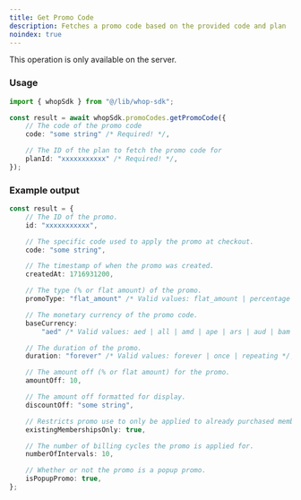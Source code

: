 ```yaml
---
title: Get Promo Code
description: Fetches a promo code based on the provided code and plan
noindex: true
---
```

<Note>This operation is only available on the server.</Note>
### Usage

```typescript
import { whopSdk } from "@/lib/whop-sdk";

const result = await whopSdk.promoCodes.getPromoCode({
	// The code of the promo code
	code: "some string" /* Required! */,

	// The ID of the plan to fetch the promo code for
	planId: "xxxxxxxxxxx" /* Required! */,
});

```

### Example output

```typescript
const result = {
	// The ID of the promo.
	id: "xxxxxxxxxxx",

	// The specific code used to apply the promo at checkout.
	code: "some string",

	// The timestamp of when the promo was created.
	createdAt: 1716931200,

	// The type (% or flat amount) of the promo.
	promoType: "flat_amount" /* Valid values: flat_amount | percentage */,

	// The monetary currency of the promo code.
	baseCurrency:
		"aed" /* Valid values: aed | all | amd | ape | ars | aud | bam | bgn | bhd | bob | brl | bsd | btc | cad | chf | clp | cop | crc | czk | dkk | dop | dzd | egp | etb | eth | eur | gbp | ghs | gmd | gtq | gyd | hkd | huf | idr | ils | inr | jmd | jod | jpy | kes | khr | krw | kwd | lkr | mad | mdl | mga | mkd | mnt | mop | mur | mxn | myr | nad | ngn | nok | nzd | omr | pen | php | pkr | pln | pyg | qar | ron | rsd | rub | rwf | sar | sek | sgd | thb | tnd | try | ttd | twd | tzs | usd | uyu | uzs | vnd | xcd | xof | zar */,

	// The duration of the promo.
	duration: "forever" /* Valid values: forever | once | repeating */,

	// The amount off (% or flat amount) for the promo.
	amountOff: 10,

	// The amount off formatted for display.
	discountOff: "some string",

	// Restricts promo use to only be applied to already purchased memberships.
	existingMembershipsOnly: true,

	// The number of billing cycles the promo is applied for.
	numberOfIntervals: 10,

	// Whether or not the promo is a popup promo.
	isPopupPromo: true,
};

```
